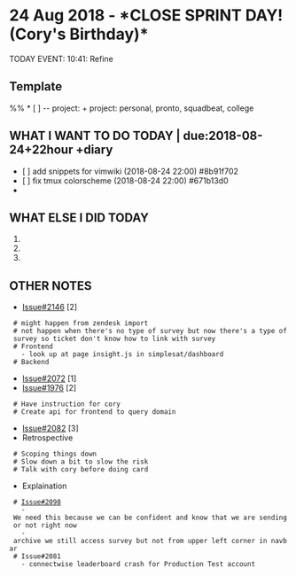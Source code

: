 =24 Aug 2018 - *CLOSE SPRINT DAY! (Cory's Birthday)*=
TODAY EVENT:
10:41: Refine

== Template ==
%% * [ ] <text> -- project:<name> +<tag>
project: personal, pronto, squadbeat, college

== WHAT I WANT TO DO TODAY | due:2018-08-24+22hour +diary ==
* [ ] add snippets for vimwiki (2018-08-24 22:00)  #8b91f702
* [ ] fix tmux colorscheme (2018-08-24 22:00)  #671b13d0
*

== WHAT ELSE I DID TODAY ==
#
#
#

== OTHER NOTES ==
* [[https://github.com/prontotools/simplesat/issues/2146|Issue#2146]] [2]
  # might happen from zendesk import
  # not happen when there's no type of survey but now there's a type of survey so ticket don't know how to link with survey
  # Frontend
    - look up at page insight.js in simplesat/dashboard
  # Backend
* [[https://github.com/prontotools/simplesat/issues/2072|Issue#2072]] [1]
* [[https://github.com/prontotools/simplesat/issues/1976|Issue#1976]] [2]
  # Have instruction for cory
  # Create api for frontend to query domain
* [[https://github.com/prontotools/simplesat/issues/2082|Issue#2082]] [3]
* Retrospective
  # Scoping things down
  # Slow down a bit to slow the risk
  # Talk with cory before doing card
* Explaination
  # [[https://github.com/prontotools/simplesat/issues/2082|Issue#2098]]
    - We need this because we can be confident and know that we are sending or not right now
    - archive we still access survey but not from upper left corner in navbar
  # Issue#2081
    - connectwise leaderboard crash for Production Test account
